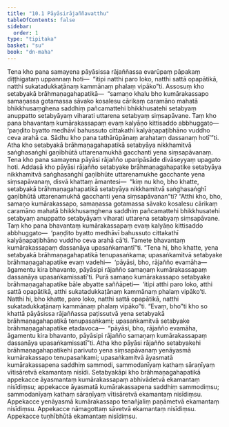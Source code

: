 ```yaml
---
title: "10.1 Pāyāsirājaññavatthu"
tableOfContents: false
sidebar:
  order: 1
type: "tipitaka"
basket: "su"
book: "dn-maha"
---
```



<DynamicBreadcrumb />

<Division number="407" book="dn-maha">

<Paragraph number="1091" book="dn-maha">
Tena kho pana samayena pāyāsissa rājaññassa evarūpaṃ pāpakaṃ diṭṭhigataṃ uppannaṃ hoti—  “itipi natthi paro loko, natthi sattā opapātikā, natthi sukatadukkaṭānaṃ kammānaṃ phalaṃ vipāko”ti. Assosuṃ kho setabyakā brāhmaṇagahapatikā—  “samaṇo khalu bho kumārakassapo samaṇassa gotamassa sāvako kosalesu cārikaṃ caramāno mahatā bhikkhusaṃghena saddhiṃ pañcamattehi bhikkhusatehi setabyaṃ anuppatto setabyāyaṃ viharati uttarena setabyaṃ siṃsapāvane. Taṃ kho pana bhavantaṃ kumārakassapaṃ evaṃ kalyāṇo kittisaddo abbhuggato—  ‘paṇḍito byatto medhāvī bahussuto cittakathī kalyāṇapaṭibhāno vuddho ceva arahā ca. Sādhu kho pana tathārūpānaṃ arahataṃ dassanaṃ hotī’”ti. Atha kho setabyakā brāhmaṇagahapatikā setabyāya nikkhamitvā saṅghasaṅghī gaṇībhūtā uttarenamukhā gacchanti yena siṃsapāvanaṃ.
</Paragraph>

</Division>
<Division number="408" book="dn-maha">

<Paragraph number="1092" book="dn-maha">
Tena kho pana samayena pāyāsi rājañño uparipāsāde divāseyyaṃ upagato hoti. Addasā kho pāyāsi rājañño setabyake brāhmaṇagahapatike setabyāya nikkhamitvā saṅghasaṅghī gaṇībhūte uttarenamukhe gacchante yena siṃsapāvanaṃ, disvā khattaṃ āmantesi—  “kiṃ nu kho, bho khatte, setabyakā brāhmaṇagahapatikā setabyāya nikkhamitvā saṅghasaṅghī gaṇībhūtā uttarenamukhā gacchanti yena siṃsapāvanan”ti?
</Paragraph>

<Paragraph number="1093" book="dn-maha">
“Atthi kho, bho, samaṇo kumārakassapo, samaṇassa gotamassa sāvako kosalesu cārikaṃ caramāno mahatā bhikkhusaṃghena saddhiṃ pañcamattehi bhikkhusatehi setabyaṃ anuppatto setabyāyaṃ viharati uttarena setabyaṃ siṃsapāvane. Taṃ kho pana bhavantaṃ kumārakassapaṃ evaṃ kalyāṇo kittisaddo abbhuggato—  ‘paṇḍito byatto medhāvī bahussuto cittakathī kalyāṇapaṭibhāno vuddho ceva arahā cā’ti. Tamete bhavantaṃ kumārakassapaṃ dassanāya upasaṅkamantī”ti. “Tena hi, bho khatte, yena setabyakā brāhmaṇagahapatikā tenupasaṅkama; upasaṅkamitvā setabyake brāhmaṇagahapatike evaṃ vadehi—  ‘pāyāsi, bho, rājañño evamāha—  āgamentu kira bhavanto, pāyāsipi rājañño samaṇaṃ kumārakassapaṃ dassanāya upasaṅkamissatī’ti. Purā samaṇo kumārakassapo setabyake brāhmaṇagahapatike bāle abyatte saññāpeti—  ‘itipi atthi paro loko, atthi sattā opapātikā, atthi sukatadukkaṭānaṃ kammānaṃ phalaṃ vipāko’ti. Natthi hi, bho khatte, paro loko, natthi sattā opapātikā, natthi sukatadukkaṭānaṃ kammānaṃ phalaṃ vipāko”ti. “Evaṃ, bho”ti kho so khattā pāyāsissa rājaññassa paṭissutvā yena setabyakā brāhmaṇagahapatikā tenupasaṅkami; upasaṅkamitvā setabyake brāhmaṇagahapatike etadavoca—  “pāyāsi, bho, rājañño evamāha, āgamentu kira bhavanto, pāyāsipi rājañño samaṇaṃ kumārakassapaṃ dassanāya upasaṅkamissatī”ti.
</Paragraph>

</Division>
<Division number="409" book="dn-maha">

<Paragraph number="1094" book="dn-maha">
Atha kho pāyāsi rājañño setabyakehi brāhmaṇagahapatikehi parivuto yena siṃsapāvanaṃ yenāyasmā kumārakassapo tenupasaṅkami; upasaṅkamitvā āyasmatā kumārakassapena saddhiṃ sammodi, sammodanīyaṃ kathaṃ sāraṇīyaṃ vītisāretvā ekamantaṃ nisīdi. Setabyakāpi kho brāhmaṇagahapatikā appekacce āyasmantaṃ kumārakassapaṃ abhivādetvā ekamantaṃ nisīdiṃsu; appekacce āyasmatā kumārakassapena saddhiṃ sammodiṃsu; sammodanīyaṃ kathaṃ sāraṇīyaṃ vītisāretvā ekamantaṃ nisīdiṃsu. Appekacce yenāyasmā kumārakassapo tenañjaliṃ paṇāmetvā ekamantaṃ nisīdiṃsu. Appekacce nāmagottaṃ sāvetvā ekamantaṃ nisīdiṃsu. Appekacce tuṇhībhūtā ekamantaṃ nisīdiṃsu.
</Paragraph>
</Division>